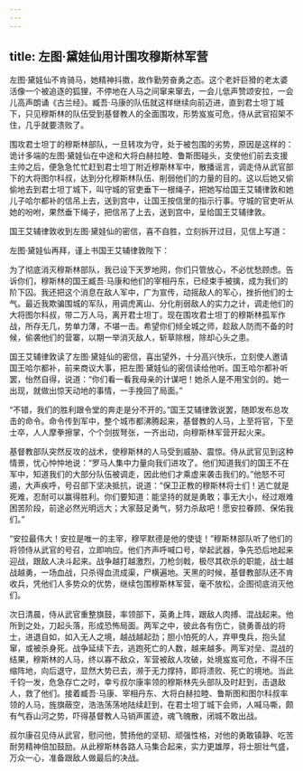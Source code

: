```yaml
---
---
---
```

title: 左图·黛娃仙用计围攻穆斯林军营
---




左图·黛娃仙不肯骑马，她精神抖擞，故作勤劳奋勇之态。这个老奸巨猾的老太婆活像一个被追逐的狐狸，不停地在人马之间窜来窜去，一会儿低声赞颂安拉，一会儿高声朗诵《古兰经》。臧吾·马康的队伍就这样继续向前迈进，直到君士坦丁城下，只见穆斯林的队伍受到基督教人的全面围攻，形势岌岌可危，侍从武官招架不住，几乎就要溃败了。

围攻君士坦丁的穆斯林部队，一旦转攻为守，处于被包围的劣势，原因是这样的：诡计多端的左图·黛娃仙在中途和大将白赫拉睦、鲁斯图碰头，支使他们前去支援主帅之后，便急急忙忙赶到君士坦丁附近穆斯林军中，散播谣言，调走侍从武官部下的大将图尔科叔，达到分化穆斯林队伍、削弱他们的力量的目的。这以后她又偷偷地去到君士坦丁城下，叫守城的官吏垂下一根绳子，把她写给国王艾辅律敦和她儿子哈尔都补的信吊上去，送到宫中，让国王按信里的指示行事。守城的官吏听从她的吩咐，果然垂下绳子，把信吊了上去，送到宫中，呈给国王艾辅律敦。

国王艾辅律敦收到左图·黛娃仙的密信，喜不自胜，立刻拆开过目，见信上写道：

左图·黛娃仙再拜，谨上书国王艾辅律敦陛下：

为了彻底消灭穆斯林部队，我已设下天罗地网，你们只管放心，不必忧愁顾虑。告诉你们，穆斯林的国王臧吾·马康和他们的宰相丹东，已经束手被擒，成为我们的阶下囚。我还把这个消息在敌人军中，广为宣传，动摇敌人的军心，挫折他们的士气。最近我欺骗围城的军队，用调虎离山、分化削弱敌人的实力之计，调走他们的大将图尔科叔，带二万人马，离开君士坦丁。现在围攻君士坦丁的穆斯林孤军作战，所存无几，势单力薄，不堪一击。希望你们倾全城之师，趁敌人防而不备的时候，偷袭他们的营寨，以期一举消灭敌人，斩草除根，除却心头之患。

国王艾辅律敦读了左图·黛娃仙的密信，喜出望外，十分高兴快乐，立刻使人邀请国王哈尔都补，前来商议大事，把左图·黛娃仙的密信读给他听。国王哈尔都补听罢，怡然自得，说道：“你们看一看我母亲的计谋吧！她杀人是不用宝剑的。她一出现，就做出惊天动地的事情，一手挽回了局面。”

“不错，我们的胜利跟令堂的奔走是分不开的。”国王艾辅律敦说罢，随即发布总攻击的命令。命令传到军中，整个城市都沸腾起来，基督教的人马，上至将官，下至士卒，人人摩拳擦掌，个个剑拔弩张，一齐出动，向穆斯林军营开起火来。

基督教部队突然反攻的战术，使穆斯林的人马受到威胁、震惊。侍从武官见到这种情景，忧心忡忡地说：“罗马人集中力量向我们进攻了。他们知道我们的国王不在军中，知道我们的大部分队伍被调走，因此他们才乘虚来袭击我们的。”他怒不可遏，大声疾呼，号召部下坚决抵抗，说道：“保卫正教的穆斯林将士们！逃亡就是死难，忍耐可以赢得胜利。你们要知道：能坚持的就是勇敢；事无大小，经过艰难困苦阶段，前途必然光明远大；大家鼓足勇气，努力杀敌吧！愿安拉眷顾、保佑我们。”

“安拉最伟大！安拉是唯一的主宰，穆罕默德是他的使徒！”穆斯林部队听了他们的将领侍从武官的号召，立即响应。他们齐声呼喊口号，举起武器，争先恐后地起来迎战，跟敌人决斗起来。战争越打越激烈，刀枪剑戟，极尽其砍杀的职能，战士越战越勇，一场血战，只杀得血流成渠，尸横遍地。天黑的时候，基督教部队还不肯收兵，凭他们人多势众的优势，继续包围穆斯林军营，毫不放松，企图彻底消灭他们。

次日清晨，侍从武官重整旗鼓，率领部下，英勇上阵，跟敌人肉搏、混战起来。他所到之处，刀起头落，形成恐怖局面。两军之中，彼此各有伤亡，骁勇善战的将士，进退自如，如入无人之境，越战越起劲；胆小怕死的人，弃甲曳兵，抱头鼠窜，或被杀身死。战争延续下去，逃跑死亡的人数，越来越多。两军对垒、混战的结果，穆斯林的人马，终以寡不敌众，军营被敌人攻破，处境岌岌可危，不得不压缩阵地，向后退守，显然大势已去，濒于无力撑持，即将溃败、死亡的境地。当此千钧一发，危急存亡之时，幸亏叔尔康率领的穆斯林先头部队及时赶到，击退敌人，救了他们。接着臧吾·马康、宰相丹东、大将白赫拉睦、鲁斯图和图尔科叔率领的人马，旌旗蔽空，浩浩荡荡地陆续赶到，在君士坦丁城下会师，人喊马嘶，颇有气吞山河之势，吓得基督教人马销声匿迹，魂飞魄散，闭城不敢出战。

叔尔康召见侍从武官，慰问他，赞扬他的坚韧、顽强性格，对他的勇敢镇静、吃苦耐劳精神倍加鼓励。从此穆斯林各路人马集合起来，实力更雄厚，将士胆壮气盛，万众一心，准备跟敌人做最后的决战。